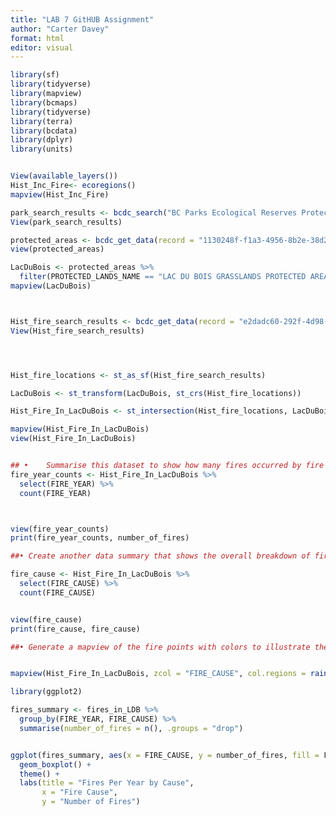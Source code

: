 ```yaml
---
title: "LAB 7 GitHUB Assignment"
author: "Carter Davey"
format: html
editor: visual
---
```


```r
library(sf)
library(tidyverse)
library(mapview)
library(bcmaps)
library(tidyverse)
library(terra)
library(bcdata)
library(dplyr)
library(units)


View(available_layers())
Hist_Inc_Fire<- ecoregions()
mapview(Hist_Inc_Fire)

park_search_results <- bcdc_search("BC Parks Ecological Reserves Protected Areas")
View(park_search_results)

protected_areas <- bcdc_get_data(record = "1130248f-f1a3-4956-8b2e-38d29d3e4af7")
view(protected_areas)

LacDuBois <- protected_areas %>%
  filter(PROTECTED_LANDS_NAME == "LAC DU BOIS GRASSLANDS PROTECTED AREA")
mapview(LacDuBois)



Hist_fire_search_results <- bcdc_get_data(record = "e2dadc60-292f-4d98-b42b-56ca9e4fe694")
View(Hist_fire_search_results)




Hist_fire_locations <- st_as_sf(Hist_fire_search_results)

LacDuBois <- st_transform(LacDuBois, st_crs(Hist_fire_locations))

Hist_Fire_In_LacDuBois <- st_intersection(Hist_fire_locations, LacDuBois)

mapview(Hist_Fire_In_LacDuBois)
view(Hist_Fire_In_LacDuBois)



```

```r
## •	Summarise this dataset to show how many fires occurred by fire year
fire_year_counts <- Hist_Fire_In_LacDuBois %>%
  select(FIRE_YEAR) %>%
  count(FIRE_YEAR)



view(fire_year_counts)
print(fire_year_counts, number_of_fires)
```

```r
##•	Create another data summary that shows the overall breakdown of fire cause in the Lac Du Bois Grasslands Protected Area.

fire_cause <- Hist_Fire_In_LacDuBois %>%
  select(FIRE_CAUSE) %>%
  count(FIRE_CAUSE)


view(fire_cause)
print(fire_cause, fire_cause)
```

```r
##•	Generate a mapview of the fire points with colors to illustrate the fire cause.


mapview(Hist_Fire_In_LacDuBois, zcol = "FIRE_CAUSE", col.regions = rainbow(length(unique(Hist_Fire_In_LacDuBois$FIRE_CAUSE))))


```

```r
library(ggplot2)

fires_summary <- fires_in_LDB %>%
  group_by(FIRE_YEAR, FIRE_CAUSE) %>%
  summarise(number_of_fires = n(), .groups = "drop")


ggplot(fires_summary, aes(x = FIRE_CAUSE, y = number_of_fires, fill = FIRE_CAUSE)) +
  geom_boxplot() +
  theme() +
  labs(title = "Fires Per Year by Cause",
       x = "Fire Cause",
       y = "Number of Fires")

```
